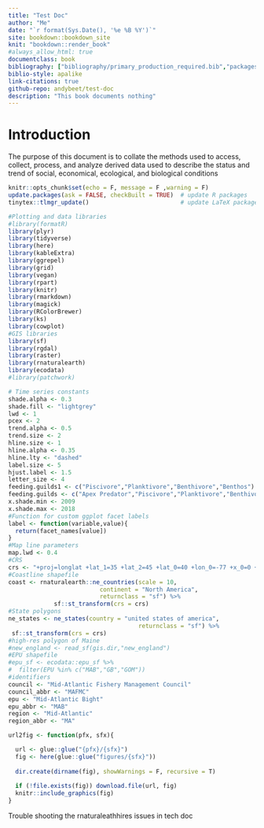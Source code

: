 ---
title: "Test Doc"
author: "Me"
date: "`r format(Sys.Date(), '%e %B %Y')`"
site: bookdown::bookdown_site
knit: "bookdown::render_book"
#always_allow_html: true
documentclass: book
bibliography: ["bibliography/primary_production_required.bib","packages.bib"]
biblio-style: apalike
link-citations: true
github-repo: andybeet/test-doc
description: "This book documents nothing"
---

# Introduction {-}

The purpose of this document is to collate the methods used to access, collect, process, and analyze derived data used to describe the status and trend of social, economical, ecological, and biological conditions 

```{r setup, echo=F, message = F ,warning = F}
knitr::opts_chunk$set(echo = F, message = F ,warning = F) 
update.packages(ask = FALSE, checkBuilt = TRUE)  # update R packages
tinytex::tlmgr_update()                          # update LaTeX packages

#Plotting and data libraries
#library(formatR)
library(plyr)
library(tidyverse)
library(here)
library(kableExtra)
library(ggrepel)
library(grid)
library(vegan)
library(rpart)
library(knitr)
library(rmarkdown)
library(magick)
library(RColorBrewer)
library(ks)
library(cowplot)
#GIS libraries
library(sf)
library(rgdal)
library(raster)
library(rnaturalearth)
library(ecodata)
#library(patchwork)

# Time series constants
shade.alpha <- 0.3
shade.fill <- "lightgrey"
lwd <- 1
pcex <- 2
trend.alpha <- 0.5
trend.size <- 2
hline.size <- 1
hline.alpha <- 0.35
hline.lty <- "dashed"
label.size <- 5
hjust.label <- 1.5
letter_size <- 4
feeding.guilds1 <- c("Piscivore","Planktivore","Benthivore","Benthos")
feeding.guilds <- c("Apex Predator","Piscivore","Planktivore","Benthivore","Benthos")
x.shade.min <- 2009
x.shade.max <- 2018
#Function for custom ggplot facet labels
label <- function(variable,value){
  return(facet_names[value])
}
#Map line parameters
map.lwd <- 0.4
#CRS
crs <- "+proj=longlat +lat_1=35 +lat_2=45 +lat_0=40 +lon_0=-77 +x_0=0 +y_0=0 +datum=NAD83 +no_defs +ellps=GRS80 +towgs84=0,0,0"
#Coastline shapefile
coast <- rnaturalearth::ne_countries(scale = 10,
                          continent = "North America",
                          returnclass = "sf") %>%
             sf::st_transform(crs = crs)
#State polygons
ne_states <- ne_states(country = "united states of america",
                                     returnclass = "sf") %>%
 sf::st_transform(crs = crs)
#high-res polygon of Maine
#new_england <- read_sf(gis.dir,"new_england")
#EPU shapefile
#epu_sf <- ecodata::epu_sf %>%
#  filter(EPU %in% c("MAB","GB","GOM"))
#identifiers
council <- "Mid-Atlantic Fishery Management Council"
council_abbr <- "MAFMC"
epu <- "Mid-Atlantic Bight"
epu_abbr <- "MAB"
region <- "Mid-Atlantic"
region_abbr <- "MA"

url2fig <- function(pfx, sfx){

  url <- glue::glue("{pfx}/{sfx}")
  fig <- here(glue::glue("figures/{sfx}"))
  
  dir.create(dirname(fig), showWarnings = F, recursive = T)
  
  if (!file.exists(fig)) download.file(url, fig)
  knitr::include_graphics(fig)
}

```

Trouble shooting the rnaturaleathhires issues in tech doc
